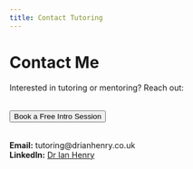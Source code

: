 ```yaml
---
title: Contact Tutoring
---
```


# Contact Me

Interested in tutoring or mentoring? Reach out:
<div style="text-align:left; margin:2rem 0;">
  <button 
    class="btn btn-primary btn-lg"
    data-cal-link="drianhenry/tutoring-intro-session"
    data-cal-namespace="tutoring-intro-session"
    data-cal-config='{"layout":"month_view"}'>
    Book a Free Intro Session
  </button>
</div>
**Email:** tutoring@drianhenry.co.uk  
**LinkedIn:** [Dr Ian Henry](https://www.linkedin.com/in/ian-henry-a0348515/)

